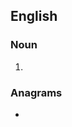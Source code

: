 ==English==

===Noun===
{{head|en|noun plural form}}

# {{plural of|sundowner|lang=en}}

===Anagrams===
* {{anagrams|en|newsrounds}}